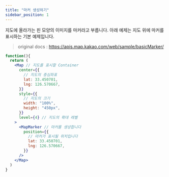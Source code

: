 ```yaml
---
title: "마커 생성하기"
sidebar_position: 1
---
```


지도에 올라가는 핀 모양의 이미지를 마커라고 부릅니다. 아래 예제는 지도 위에 마커를 표시하는 기본 예제입니다.

> original docs : https://apis.map.kakao.com/web/sample/basicMarker/

```jsx live
function(){
  return (
    <Map // 지도를 표시할 Container
      center={{
        // 지도의 중심좌표
        lat: 33.450701,
        lng: 126.570667,
      }}
      style={{
        // 지도의 크기
        width: "100%",
        height: "450px",
      }}
      level={4} // 지도의 확대 레벨
    >
      <MapMarker // 마커를 생성합니다
        position={{
          // 마커가 표시될 위치입니다
          lat: 33.450701,
          lng: 126.570667,
        }}
      />
    </Map>
  )
}
```

